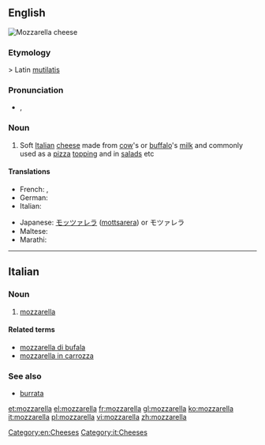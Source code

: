 {{also|Mozzarella}}
==English==
[[Image:Cheese 07 bg 042906.jpg|thumb|right|Mozzarella cheese]]
{{wikipedia}}

===Etymology===
{{etyl|it}} {{term|mozzare||to cut off|lang=it}} > Latin [[mutilatis]]

===Pronunciation===
* {{a|UK}} {{IPA|/mɒt.sə.ɹɛl.ə/}}, {{X-SAMPA|/mQt.s@.rEl.@/}}

===Noun===
{{en-noun|pl1=mozzarellas|pl2=mozzarelle}}

# Soft [[Italian]] [[cheese]] made from [[cow]]'s or [[buffalo]]'s [[milk]] and commonly used as a [[pizza]] [[topping]] and in [[salad]]s etc

====Translations====
{{trans-top|soft Italian cheese}}
* French: {{t-|fr|mozzarelle|f}}, {{t|fr|mozzarella|f}}
* German: {{t+|de|Mozzarella|m}}
* Italian: {{t+|it|mozzarella|f}}
{{trans-mid}}
* Japanese: [[モッツァレラ]] ([[mottsarera]]) or モツァレラ
* Maltese: {{t-|mt|mozzarella|f|xs=Maltese}}
* Marathi: {{t|mr|मोजारेला|tr=mozārelā|sc=Deva}}
{{trans-bottom}}

[[Category:en:Cheeses]]

----

==Italian==
{{wikipedia|lang=it}}

===Noun===
{{it-noun|mozzarell|f|a|e}}

# [[#English|mozzarella]]

====Related terms====
* [[mozzarella di bufala]]
* [[mozzarella in carrozza]]

===See also===
* [[burrata]]

[[Category:it:Cheeses]]

[[et:mozzarella]]
[[el:mozzarella]]
[[fr:mozzarella]]
[[gl:mozzarella]]
[[ko:mozzarella]]
[[it:mozzarella]]
[[pl:mozzarella]]
[[vi:mozzarella]]
[[zh:mozzarella]]